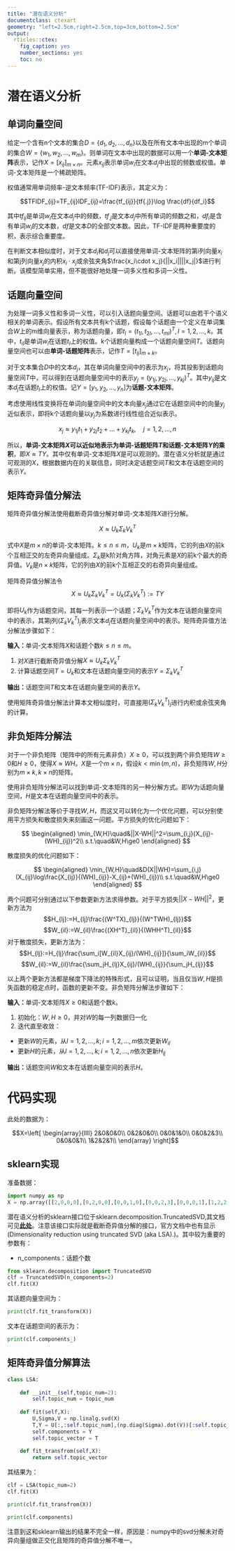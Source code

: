 ---
title: "潜在语义分析"
documentclass: ctexart
geometry: "left=2.5cm,right=2.5cm,top=3cm,bottom=2.5cm"
output:
  rticles::ctex:
    fig_caption: yes
    number_sections: yes
    toc: no
---

# 潜在语义分析

## 单词向量空间

给定一个含有n个文本的集合$D=\{d_1,d_2,...,d_n\}$以及在所有文本中出现的m个单词的集合$W=\{w_1,w_2,...,w_m\}$。则单词在文本中出现的数据可以用一个**单词-文本矩阵**表示，记作$X=[x_{ij}]_{m\times n}$。元素$x_{ij}$表示单词$w_i$在文本$d_j$中出现的频数或权值。单词-文本矩阵是一个稀疏矩阵。

权值通常用单词频率-逆文本频率(TF-IDF)表示，其定义为：

$$TFIDF_{ij}=TF_{ij}IDF_{ij}=\frac{tf_{ij}}{tf{.j}}\log \frac{df}{df_i}$$

其中$tf_{ij}$是单词$w_i$在文本$d_j$中的频数，$tf_{.j}$是文本$d_j$中所有单词的频数之和，$df_i$是含有单词$w_i$的文本数，$df$是文本$D$的全部文本数。因此，TF-IDF是两种重要度的积，表示综合重要度。

在判断文本相似度时，对于文本$d_i$和$d_j$可以直接使用单词-文本矩阵的第i列向量$x_i$和第j列向量$x_j$的内积$x_i\cdot x_j$或余弦夹角$\frac{x_i\cdot x_j}{||x_i||||x_j|}$进行判断。该模型简单实用，但不能很好地处理一词多义性和多词一义性。

## 话题向量空间

为处理一词多义性和多词一义性，可以引入话题向量空间。话题可以由若干个语义相关的单词表示。假设所有文本共有k个话题，假设每个话题由一个定义在单词集合$W$上的m维向量表示，称为话题向量，即$t_l=(t_{1l},t_{2l},...,t_{ml})^T,l=1,2,...,k$。其中，$t_{il}$是单词$w_i$在话题$t_l$上的权值。k个话题向量构成一个话题向量空间$T$。话题向量空间也可以由**单词-话题矩阵**表示，记作$T=[t_{ij}]_{m\times k}$。

对于文本集合$D$中的文本$d_j$，其在单词向量空间中的表示为$x_j$，将其投影到话题向量空间$T$中，可以得到在话题向量空间中的表示$y_j=(y_{1j},y_{2j},...,y_{kj})^T$。其中$y_{ij}$是文本$d_j$在话题$t_l$上的权值。记$Y=[y_1,y_2,...,y_n]$为**话题-文本矩阵**。


考虑使用线性变换将在单词向量空间中的文本向量$x_j$通过它在话题空间中的向量$y_j$近似表示，即将k个话题向量以$y_j$为系数进行线性组合近似表示。

$$x_j\approx y_{1j}t_1+y_{2j}t_2+...+y_{kj}t_k,\quad j=1,2,...,n$$

所以，**单词-文本矩阵$X$可以近似地表示为单词-话题矩阵$T$和话题-文本矩阵$Y$的乘积**，即$X\approx TY$。其中仅有单词-文本矩阵$X$是可以观测的。潜在语义分析就是通过可观测的$X$，根据数据内在的关联信息，同时决定话题空间$T$和文本在话题空间的表示$Y$。

## 矩阵奇异值分解法

矩阵奇异值分解法使用截断奇异值分解对单词-文本矩阵$X$进行分解。

$$X\approx U_k\Sigma_kV_k^T$$

式中$X$是$m\times n$的单词-文本矩阵。$k\le n\le m$，$U_k$是$m\times k$矩阵，它的列由$X$的前k个互相正交的左奇异向量组成。$\Sigma_k$是k阶对角方阵，对角元素是$X$的前k个最大的奇异值。$V_k$是$n\times k$矩阵，它的列由$X$的前k个互相正交的右奇异向量组成。

矩阵奇异值分解法令
$$X\approx U_k\Sigma_kV_k^T=U_k(\Sigma_kV_k^T):=TY$$

即将$U_k$作为话题空间，其每一列表示一个话题；$\Sigma_kV_k^T$作为文本在话题向量空间中的表示，其第j列$(\Sigma_kV_k^T)_j$表示文本$d_j$在话题向量空间中的表示。矩阵奇异值方法分解法步骤如下：

**输入：**单词-文本矩阵$X$和话题个数$k\le n\le m$。

1. 对$X$进行截断奇异值分解$X\approx U_k\Sigma_kV_k^T$
2. 计算话题空间$T=U_k$和文本在话题向量空间的表示$Y=\Sigma_kV_k^T$

**输出：**话题空间$T$和文本在话题向量空间的表示$Y$。

使用矩阵奇异值分解法计算本文相似度时，可直接用$(\Sigma_kV_k^T)_j$进行内积或余弦夹角的计算。


## 非负矩阵分解法

对于一个非负矩阵（矩阵中的所有元素非负）$X\ge0$，可以找到两个非负矩阵$W\ge0$和$H\ge0$，使得$X\approx WH$。$X$是一个$m\times n$，假设$k<\min(m,n)$，非负矩阵$W,H$分别为$m\times k,k\times n$的矩阵。

使用非负矩阵分解法可以找到单词-文本矩阵的另一种分解方式。即$W$为话题向量空间，$H$是文本在话题向量空间中的表示。

非负矩阵分解法等价于寻找$W,H$，而这又可以转化为一个优化问题，可以分别使用平方损失和散度损失来刻画这一问题。平方损失的优化问题如下：

$$
\begin{aligned}
\min_{W,H}\quad&||X-WH||^2=\sum_{i,j}(X_{ij}-(WH)_{ij})^2\\
s.t.\quad&W,H\ge0
\end{aligned}
$$

散度损失的优化问题如下：

$$
\begin{aligned}
\min_{W,H}\quad&D(X||WH)=\sum_{i,j}(X_{ij}\log\frac{X_{ij}}{(WH)_{ij}}-X_{ij}+(WH)_{ij})\\
s.t.\quad&W,H\ge0
\end{aligned}
$$

两个问题可分别通过以下参数更新方法求得参数。对于平方损失$||X-WH||^2$，更新方法为
$$H_{lj}:=H_{lj}\frac{(W^TX)_{lj}}{(W^TWH)_{lj}}$$
$$W_{il}:=W_{il}\frac{(XH^T)_{il}}{(WHH^T)_{il}}$$
对于散度损失，更新方法为：
$$H_{lj}:=H_{lj}\frac{\sum_i[W_{il}X_{ij}/(WH)_{ij}]}{\sum_iW_{il}}$$
$$W_{il}:=W_{il}\frac{\sum_jH_{lj}X_{ij}/(WH)_{ij}}{\sum_jH_{lj}}$$

以上两个更新方法都是梯度下降法的特殊形式，且可以证明，当且仅当$W,H$是损失函数的稳定点时，函数的更新不变。非负矩阵分解法步骤如下：

**输入：**单词-文本矩阵$X\ge0$和话题个数$k$。

1. 初始化：$W,H\ge0$，并对$W$的每一列数据归一化
2. 迭代直至收敛：
- 更新$W$的元素，从$l=1,2,...,k;i=1,2,...,m$依次更新$W_{il}$
- 更新$H$的元素，从$l=1,2,...,k;i=1,2,...,n$依次更新$H_{lj}$

**输出：**话题空间$W$和文本在话题向量空间的表示$H$。


# 代码实现

此处的数据为：

$$X=\left[
\begin{array}{llll}
2&0&0&0\\
0&2&0&0\\
0&0&1&0\\
0&0&2&3\\
0&0&0&1\\
1&2&2&1\\
\end{array}
\right]$$

## sklearn实现

准备数据：

```{python}
import numpy as np
X = np.array([[2,0,0,0],[0,2,0,0],[0,0,1,0],[0,0,2,3],[0,0,0,1],[1,2,2,1]])
```


潜在语义分析的sklearn接口位于sklearn.decomposition.TruncatedSVD,其文档可见[**此处**](https://scikit-learn.org/stable/modules/generated/sklearn.decomposition.TruncatedSVD.html)。注意该接口实际就是截断奇异值分解的接口，官方文档中也有显示(Dimensionality reduction using truncated SVD (aka LSA).)。其中较为重要的参数有：

- n_components：话题个数

```{python,results='hide'}
from sklearn.decomposition import TruncatedSVD
clf = TruncatedSVD(n_components=2)
clf.fit(X)
```

其话题向量空间为：

```{python}
print(clf.fit_transform(X))
```

文本在话题空间的表示为：

```{python}
print(clf.components_)
```

## 矩阵奇异值分解算法

```{python}
class LSA:
    
    def __init__(self,topic_num=2):
        self.topic_num = topic_num
        
    def fit(self,X):
        U,Sigma,V = np.linalg.svd(X)
        T,Y = U[:,:self.topic_num],(np.diag(Sigma).dot(V))[:self.topic_num,:]
        self.components = Y
        self.topic_vector = T
        
    def fit_transfrom(self,X):
        return self.topic_vector
```

其结果为：

```{python}
clf = LSA(topic_num=2)
clf.fit(X)
```
```{python}
print(clf.fit_transfrom(X))
```
```{python}
print(clf.components)
```

注意到这和sklearn输出的结果不完全一样，原因是：numpy中的svd分解未对奇异向量组做正交化且矩阵的奇异值分解不唯一。